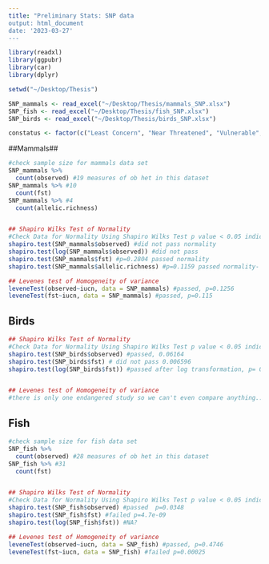 ```yaml
---
title: "Preliminary Stats: SNP data
output: html_document
date: '2023-03-27'
---
```


```r

library(readxl)
library(ggpubr)
library(car)
library(dplyr)

setwd("~/Desktop/Thesis")

SNP_mammals <- read_excel("~/Desktop/Thesis/mammals_SNP.xlsx")
SNP_fish <- read_excel("~/Desktop/Thesis/fish_SNP.xlsx")
SNP_birds <- read_excel("~/Desktop/Thesis/birds_SNP.xlsx")

constatus <- factor(c("Least Concern", "Near Threatened", "Vulnerable", "Endangered", "Critically Endangered"), ordered = TRUE) #order by IUCN ranking for graphs
```

##Mammals##
```r

#check sample size for mammals data set
SNP_mammals %>% 
  count(observed) #19 measures of ob het in this dataset
SNP_mammals %>% #10
  count(fst)
SNP_mammals %>% #4
  count(allelic.richness)


## Shapiro Wilks Test of Normality
#Check Data for Normality Using Shapiro Wilks Test p value < 0.05 indicates that the data is not normal
shapiro.test(SNP_mammals$observed) #did not pass normality
shapiro.test(log(SNP_mammals$observed)) #did not pass
shapiro.test(SNP_mammals$fst) #p=0.2804 passed normality
shapiro.test(SNP_mammals$allelic.richness) #p=0.1159 passed normality- theres only 4 data points though..

## Levenes test of Homogeneity of variance 
leveneTest(observed~iucn, data = SNP_mammals) #passed, p=0.1256
leveneTest(fst~iucn, data = SNP_mammals) #passed, p=0.115

```

## Birds ##
```r
## Shapiro Wilks Test of Normality
#Check Data for Normality Using Shapiro Wilks Test p value < 0.05 indicates that the data is not normal
shapiro.test(SNP_birds$observed) #passed, 0.06164
shapiro.test(SNP_birds$fst) # did not pass 0.006596
shapiro.test(log(SNP_birds$fst)) #passed after log transformation, p= 0.03393


## Levenes test of Homogeneity of variance 
#there is only one endangered study so we can't even compare anything.. 
```


## Fish ##
```r
#check sample size for fish data set
SNP_fish %>% 
  count(observed) #28 measures of ob het in this dataset
SNP_fish %>% #31
  count(fst)


## Shapiro Wilks Test of Normality
#Check Data for Normality Using Shapiro Wilks Test p value < 0.05 indicates that the data is not normal
shapiro.test(SNP_fish$observed) #passed  p=0.0348
shapiro.test(SNP_fish$fst) #failed p=4.7e-09
shapiro.test(log(SNP_fish$fst)) #NA?

## Levenes test of Homogeneity of variance 
leveneTest(observed~iucn, data = SNP_fish) #passed, p=0.4746
leveneTest(fst~iucn, data = SNP_fish) #failed p=0.00025

```
